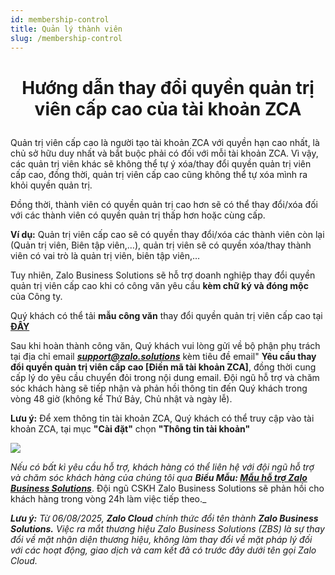 ```yaml
---
id: membership-control
title: Quản lý thành viên
slug: /membership-control
---
```


# <p align="center">Hướng dẫn thay đổi quyền quản trị viên cấp cao của tài khoản ZCA</p>

Quản trị viên cấp cao là người tạo tài khoản ZCA với quyền hạn cao nhất, là chủ sở hữu duy nhất và bắt buộc phải có đối với mỗi tài khoản ZCA. Vì vậy, các quản trị viên khác sẽ không thể tự ý xóa/thay đổi quyền quản trị viên cấp cao, đồng thời, quản trị viên cấp cao cũng không thể tự xóa mình ra khỏi quyền quản trị.  

Đồng thời, thành viên có quyền quản trị cao hơn sẽ có thể thay đổi/xóa đối với các thành viên có quyền quản trị thấp hơn hoặc cùng cấp.  

**Ví dụ:** Quản trị viên cấp cao sẽ có quyền thay đổi/xóa các thành viên còn lại (Quản trị viên, Biên tập viên,…), quản trị viên sẽ có quyền xóa/thay thành viên có vai trò là quản trị viên, biên tập viên,… 

Tuy nhiên, Zalo Business Solutions sẽ hỗ trợ doanh nghiệp thay đổi quyền quản trị viên cấp cao khi có công văn yêu cầu **kèm chữ ký và đóng mộc** của Công ty.  

Quý khách có thể tải **mẫu công văn** thay đổi quyền quản trị viên cấp cao tại **[ĐÂY](https://adtima.my.salesforce.com/sfc/p/#2w000002llxF/a/A70000004Eqw/xH8eMZqZM2keyfB7KZFilvxegQo49BT8dgzd1zA9nOA)**

Sau khi hoàn thành công văn, Quý khách vui lòng gửi về bộ phận phụ trách tại địa chỉ email ***support@zalo.solutions*** kèm tiêu đề email" **Yêu cầu thay đổi quyền quản trị viên cấp cao [Điền mã tài khoản ZCA]**, đồng thời cung cấp lý do yêu cầu chuyển đỏi trong nội dung email. Đội ngũ hỗ trợ và chăm sóc khách hàng sẽ tiếp nhận và phản hồi thông tin đến Quý khách trong vòng 48 giờ (không kể Thứ Bảy, Chủ nhật và ngày lễ).

**Lưu ý:** Để xem thông tin tài khoản ZCA, Quý khách có thể truy cập vào tài khoản ZCA, tại mục **"Cài đặt"** chọn **"Thông tin tài khoản"**

<p style={{textAlign: 'center'}}>
    <img src="https://stc-oa.zdn.vn/uploads/2024/08/27/32d189d84e5d5413e4641a345995e821.png" />
</p>

_Nếu có bất kì yêu cầu hỗ trợ, khách hàng có thể liên hệ với đội ngũ hỗ trợ và chăm sóc khách hàng của chúng tôi qua **Biểu Mẫu: [Mẫu hỗ trợ Zalo Business Solutions](https://go.zalo.me/SupportZBS )**_. Đội ngũ CSKH Zalo Business Solutions sẽ phản hồi cho khách hàng trong vòng 24h làm việc tiếp theo._

_**Lưu ý:**_ _Từ 06/08/2025, **Zalo Cloud** chính thức đổi tên thành **Zalo Business Solutions.** Việc ra mắt thương hiệu Zalo Business Solutions (ZBS) là sự thay đổi về mặt nhận diện thương hiệu, không làm thay đổi về mặt pháp lý đối với các hoạt động, giao dịch và cam kết đã có trước đây dưới tên gọi Zalo Cloud._
